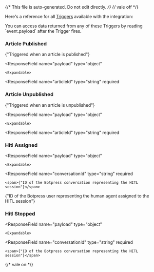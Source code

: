 {/* This file is auto-generated. Do not edit directly. */}
{/* vale off */}

Here's a reference for all [Triggers](/learn/reference/triggers/) available with the integration:


<Tip>
You can access data returned from any of these Triggers by reading `event.payload` after the Trigger fires.
</Tip>


### Article Published

<span>{"Triggered when an article is published"}</span>

  <ResponseField
    name="payload"
    type="object"
  >
    

    <Expandable>
  <ResponseField
    name="articleId"
    type="string"
    required
  >
    
  </ResponseField>
  <ResponseField
    name="articleTitle"
    type="string"
    required
  >
    
  </ResponseField>
    </Expandable>
  </ResponseField>

### Article Unpublished

<span>{"Triggered when an article is unpublished"}</span>

  <ResponseField
    name="payload"
    type="object"
  >
    

    <Expandable>
  <ResponseField
    name="articleId"
    type="string"
    required
  >
    
  </ResponseField>
    </Expandable>
  </ResponseField>

### Hitl Assigned

  <ResponseField
    name="payload"
    type="object"
  >
    

    <Expandable>
  <ResponseField
    name="conversationId"
    type="string"
    required
  >
    <span>{"ID of the Botpress conversation representing the HITL session"}</span>
  </ResponseField>
  <ResponseField
    name="userId"
    type="string"
    required
  >
    <span>{"ID of the Botpress user representing the human agent assigned to the HITL session"}</span>
  </ResponseField>
    </Expandable>
  </ResponseField>

### Hitl Stopped

  <ResponseField
    name="payload"
    type="object"
  >
    

    <Expandable>
  <ResponseField
    name="conversationId"
    type="string"
    required
  >
    <span>{"ID of the Botpress conversation representing the HITL session"}</span>
  </ResponseField>
    </Expandable>
  </ResponseField>


{/* vale on */}